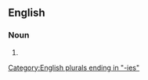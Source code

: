 ==English==

===Noun===
{{head|en|noun plural form}}

# {{plural of|lovely|lang=en}}

[[Category:English plurals ending in "-ies"]]